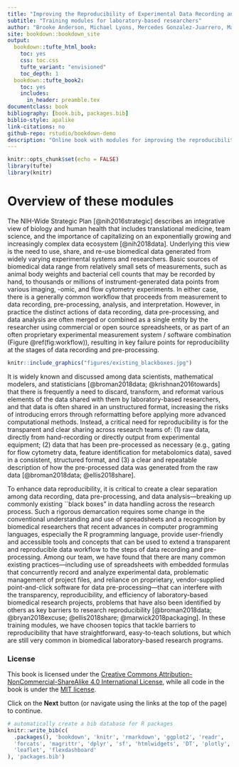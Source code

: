 ```yaml
--- 
title: "Improving the Reproducibility of Experimental Data Recording and Pre-Processing"
subtitle: "Training modules for laboratory-based researchers"
author: "Brooke Anderson, Michael Lyons, Mercedes Gonzalez-Juarrero, Marcela Henao-Tamayo, and Gregory Robertson"
site: bookdown::bookdown_site
output:
  bookdown::tufte_html_book:
    toc: yes
    css: toc.css
    tufte_variant: "envisioned"
    toc_depth: 1
  bookdown::tufte_book2:
    toc: yes
    includes:
      in_header: preamble.tex
documentclass: book
bibliography: [book.bib, packages.bib]
biblio-style: apalike
link-citations: no
github-repo: rstudio/bookdown-demo
description: "Online book with modules for improving the reproducibility of experimental data recording and preprocessing."
---
```


```r
knitr::opts_chunk$set(echo = FALSE)
library(tufte)
library(knitr)
```


# Overview of these modules

The NIH-Wide Strategic Plan [@nih2016strategic]
describes an integrative view of biology and human health that includes
translational medicine, team science, and the importance of capitalizing on an
exponentially growing and increasingly complex data ecosystem [@nih2018data].
Underlying this view is the need to use, share, and re-use biomedical data
generated from widely varying experimental systems and researchers. Basic
sources of biomedical data range from relatively small sets of measurements,
such as animal body weights and bacterial cell counts that may be recorded by
hand, to thousands or millions of instrument-generated data points from various
imaging, -omic, and flow cytometry experiments. In either case, there is a
generally common workflow that proceeds from measurement to data recording,
pre-processing, analysis, and interpretation.  However, in practice the distinct
actions of data recording, data pre-processing, and data analysis are often
merged or combined as a single entity by the researcher using commercial or open
source spreadsheets, or as part of an often proprietary experimental measurement
system / software combination (Figure \@ref(fig:workflow)), resulting in key
failure points for reproducibility at the stages of data recording and
pre-processing. 

```r
knitr::include_graphics("figures/existing_blackboxes.jpg")
```

It is widely known and discussed among data scientists, mathematical modelers,
and statisticians [@broman2018data; @krishnan2016towards] that there is
frequently a need to discard, transform, and reformat various elements of the
data shared with them by laboratory-based researchers, and that data is often
shared in an unstructured format, increasing the risks of introducing errors
through reformatting before applying more advanced computational methods.
Instead, a critical need for reproducibility is for the transparent and clear
sharing across research teams of: (1) raw data, directly from hand-recording or
directly output from experimental equipment; (2) data that has been
pre-processed as necessary (e.g., gating for flow cytometry data, feature
identification for metabolomics data), saved in a consistent, structured format,
and (3) a clear and repeatable description of how the pre-processed data was
generated from the raw data [@broman2018data; @ellis2018share].

To enhance data reproducibility, it is critical to create a clear separation
among data recording, data pre-processing, and data analysis---breaking up
commonly existing ``black boxes" in data handling across the research process.
Such a rigorous demarcation requires some change in the conventional
understanding and use of spreadsheets and a recognition by biomedical
researchers that recent advances in computer programming languages, especially
the R programming language, provide user-friendly and accessible tools and
concepts that can be used to extend a transparent and reproducible data workflow
to the steps of data recording and pre-processing. Among our team, we have found
that there are many common existing practices---including use of spreadsheets
with embedded formulas that concurrently record and analyze experimental data,
problematic management of project files, and reliance on proprietary,
vendor-supplied point-and-click software for data pre-processing---that can
interfere with the transparency, reproducibility, and efficiency of
laboratory-based biomedical research projects, problems that have also been
identified by others as key barriers to research reproducibility
[@broman2018data; @bryan2018excuse; @ellis2018share; @marwick2018packaging]. In
these training modules,  we have choosen topics that tackle barriers to
reproducibility that have straightforward, easy-to-teach solutions, but which
are still very common in biomedical laboratory-based research programs.

### License

This book is licensed under the [Creative Commons
Attribution-NonCommercial-ShareAlike 4.0 International
License](https://creativecommons.org/licenses/by-nc-sa/4.0/), while all code in
the book is under the [MIT license](https://opensource.org/licenses/MIT).

Click on the **Next** button (or navigate using the
links at the top of the page) to continue.

```r
# automatically create a bib database for R packages
knitr::write_bib(c(
  .packages(), 'bookdown', 'knitr', 'rmarkdown', 'ggplot2', 'readr',
  'forcats', 'magrittr', 'dplyr', 'sf', 'htmlwidgets', 'DT', 'plotly', 
  'leaflet', 'flexdashboard'
), 'packages.bib')
```

